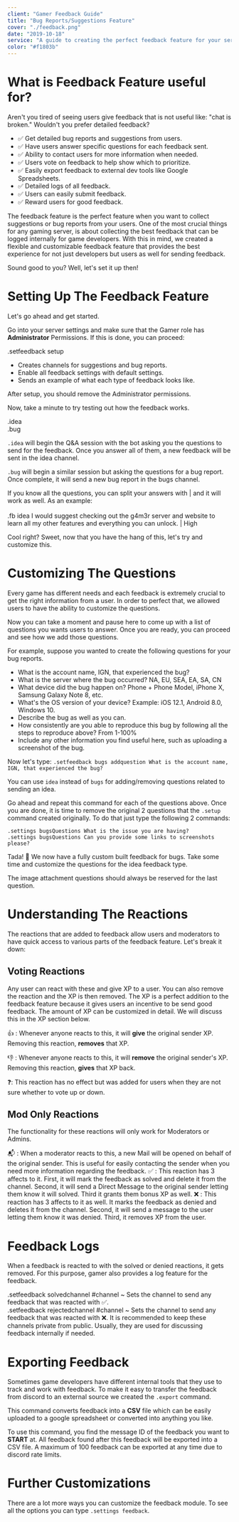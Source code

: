 ```yaml
---
client: "Gamer Feedback Guide"
title: "Bug Reports/Suggestions Feature"
cover: "./feedback.png"
date: "2019-10-18"
service: "A guide to creating the perfect feedback feature for your server."
color: "#f1803b"
---
```



# What is Feedback Feature useful for?

Aren't you tired of seeing users give feedback that is not useful like: "chat is broken." Wouldn't you prefer detailed feedback?

- ✅ Get detailed bug reports and suggestions from users.
- ✅ Have users answer specific questions for each feedback sent.
- ✅ Ability to contact users for more information when needed.
- ✅ Users vote on feedback to help show which to prioritize.
- ✅ Easily export feedback to external dev tools like Google Spreadsheets.
- ✅ Detailed logs of all feedback.
- ✅ Users can easily submit feedback.
- ✅ Reward users for good feedback.

The feedback feature is the perfect feature when you want to collect suggestions or bug reports from your users. One of the most crucial things for any gaming server, is about collecting the best feedback that can be logged internally for game developers. With this in mind, we created a flexible and customizable feedback feature that provides the best experience for not just developers but users as well for sending feedback.

Sound good to you? Well, let's set it up then!

# Setting Up The Feedback Feature

Let's go ahead and get started.

Go into your server settings and make sure that the Gamer role has **Administrator** Permissions. If this is done, you can proceed:

<Note type="command">.setfeedback setup</Note>

- Creates channels for suggestions and bug reports.
- Enable all feedback settings with default settings.
- Sends an example of what each type of feedback looks like.

<Note type="note">After setup, you should remove the Administrator permissions.</Note>

Now, take a minute to try testing out how the feedback works.

<Note type="command">
  .idea <br />
  .bug
</Note>

`.idea` will begin the Q&A session with the bot asking you the questions to send for the feedback. Once you answer all of them, a new feedback will be sent in the idea channel.

`.bug` will begin a similar session but asking the questions for a bug report. Once complete, it will send a new bug report in the bugs channel.

<Note type="advanced">
  If you know all the questions, you can split your answers with | and it will work as well. As an example:
  <br />
  <br />
  .fb idea I would suggest checking out the g4m3r server and website to learn all my other features and everything you can
  unlock. | High
</Note>

Cool right? Sweet, now that you have the hang of this, let's try and customize this.

# Customizing The Questions

Every game has different needs and each feedback is extremely crucial to get the right information from a user. In order to perfect that, we allowed users to have the ability to customize the questions.

Now you can take a moment and pause here to come up with a list of questions you wants users to answer. Once you are ready, you can proceed and see how we add those questions.

For example, suppose you wanted to create the following questions for your bug reports.

- What is the account name, IGN, that experienced the bug?
- What is the server where the bug occurred? NA, EU, SEA, EA, SA, CN
- What device did the bug happen on? Phone + Phone Model, iPhone X, Samsung Galaxy Note 8, etc.
- What's the OS version of your device? Example: iOS 12.1, Android 8.0, Windows 10.
- Describe the bug as well as you can.
- How consistently are you able to reproduce this bug by following all the steps to reproduce above? From 1-100%
- Include any other information you find useful here, such as uploading a screenshot of the bug.

Now let's type:
`.setfeedback bugs addquestion What is the account name, IGN, that experienced the bug?`

You can use `idea` instead of `bugs` for adding/removing questions related to sending an idea.

Go ahead and repeat this command for each of the questions above. Once you are done, it is time to remove the original 2 questions that the `.setup` command created originally. To do that just type the following 2 commands:

```shell
.settings bugsQuestions What is the issue you are having?
.settings bugsQuestions Can you provide some links to screenshots please?
```

Tada! :tada: We now have a fully custom built feedback for bugs. Take some time and customize the questions for the idea feedback type.

<Note type="note">The image attachment questions should always be reserved for the last question.</Note>

# Understanding The Reactions

The reactions that are added to feedback allow users and moderators to have quick access to various parts of the feedback feature. Let's break it down:

## Voting Reactions

Any user can react with these and give XP to a user. You can also remove the reaction and the XP is then removed. The XP is a perfect addition to the feedback feature because it gives users an incentive to be send good feedback. The amount of XP can be customized in detail. We will discuss this in the XP section below.

👍 : Whenever anyone reacts to this, it will **give** the original sender XP. Removing this reaction, **removes** that XP.

👎 : Whenever anyone reacts to this, it will **remove** the original sender's XP. Removing this reaction, **gives** that XP back.

❓: This reaction has no effect but was added for users when they are not sure whether to vote up or down.

## Mod Only Reactions

The functionality for these reactions will only work for Moderators or Admins.

📬 : When a moderator reacts to this, a new Mail will be opened on behalf of the original sender. This is useful for easily contacting the sender when you need more information regarding the feedback.
✅ : This reaction has 3 affects to it. First, it will mark the feedback as solved and delete it from the channel. Second, it will send a Direct Message to the original sender letting them know it will solved. Third it grants them bonus XP as well.
❌ : This reaction has 3 affects to it as well. It marks the feedback as denied and deletes it from the channel. Second, it will send a message to the user letting them know it was denied. Third, it removes XP from the user.

# Feedback Logs

When a feedback is reacted to with the solved or denied reactions, it gets removed. For this purpose, gamer also provides a log feature for the feedback.

<Note type="command">
  .setfeedback solvedchannel #channel ~ Sets the channel to send any feedback that was reacted with ✅. <br />
  .setfeedback rejectedchannel #channel ~ Sets the channel to send any feedback that was reacted with ❌.
</Note>
<Note type="note">
  It is recommended to keep these channels private from public. Usually, they are used for discussing feedback
  internally if needed.
</Note>

# Exporting Feedback

Sometimes game developers have different internal tools that they use to track and work with feedback. To make it easy to transfer the feedback from discord to an external source we created the `.export` command.

This command converts feedback into a **CSV** file which can be easily uploaded to a google spreadsheet or converted into anything you like.

To use this command, you find the message ID of the feedback you want to **START** at. All feedback found after this feedback will be exported into a CSV file. A maximum of 100 feedback can be exported at any time due to discord rate limits.

# Further Customizations

There are a lot more ways you can customize the feedback module. To see all the options you can type `.settings feedback`.

